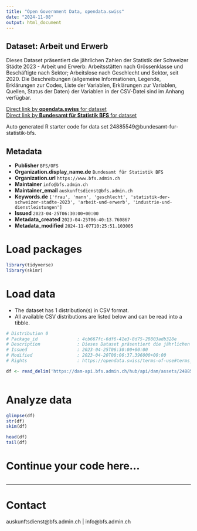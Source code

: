 ```yaml
---
title: "Open Government Data, opendata.swiss"
date: "2024-11-08"
output: html_document
---
```


## Dataset: Arbeit und Erwerb

Dieses Dataset präsentiert die jährlichen Zahlen der Statistik der Schweizer Städte 2023 - Arbeit und Erwerb: Arbeitsstätten nach Grössenklasse und Beschäftigte nach Sektor; Arbeitslose nach Geschlecht und Sektor, seit 2020. Die Beschreibungen (allgemeine Informationen, Legende, Erklärungen zur Codes, Liste der Variablen, Erklärungen zur Variablen, Quellen, Status der Daten) der Variablen in der CSV-Datei sind im Anhang verfügbar.

[Direct link by **opendata.swiss** for dataset](https://opendata.swiss/de/dataset/arbeit-und-erwerb)<br>
[Direct link by **Bundesamt für Statistik BFS** for dataset](https://www.bfs.admin.ch/asset/de/ts-b-ssv-03-2023)

Auto generated R starter code for data set 24885549@bundesamt-fur-statistik-bfs.

## Metadata

- **Publisher** `BFS/OFS`
- **Organization.display_name.de** `Bundesamt für Statistik BFS`
- **Organization.url** `https://www.bfs.admin.ch`
- **Maintainer** `info@bfs.admin.ch`
- **Maintainer_email** `auskunftsdienst@bfs.admin.ch`
- **Keywords.de** `['frau', 'mann', 'geschlecht', 'statistik-der-schweizer-stadte-2023', 'arbeit-und-erwerb', 'industrie-und-dienstleistungen']`
- **Issued** `2023-04-25T06:30:00+00:00`
- **Metadata_created** `2023-04-25T06:40:13.760867`
- **Metadata_modified** `2024-11-07T10:25:51.103005`


# Load packages

```r

library(tidyverse)
library(skimr)

```

# Load data

-   The dataset has 1 distribution(s) in CSV format.
-   All available CSV distributions are listed below and can be read into a tibble.

```r

# Distribution 0
# Package_id               : 4cb667fc-6df6-41e3-8d75-28803adb328e
# Description              : Dieses Dataset präsentiert die jährlichen Zahlen der Statistik der Schweizer Städte 2023 - Arbeit und Erwerb: Arbeitsstätten nach Grössenklasse und Beschäftigte nach Sektor; Arbeitslose nach Geschlecht und Sektor, seit 2020. Die Beschreibungen (allgemeine Informationen, Legende, Erklärungen zur Codes, Liste der Variablen, Erklärungen zur Variablen, Quellen, Status der Daten) der Variablen in der CSV-Datei sind im Anhang verfügbar.
# Issued                   : 2023-04-25T06:30:00+00:00
# Modified                 : 2023-04-20T08:06:37.396000+00:00
# Rights                   : https://opendata.swiss/terms-of-use#terms_by_ask

df <- read_delim('https://dam-api.bfs.admin.ch/hub/api/dam/assets/24885552/master')



```

# Analyze data

```r

glimpse(df)
str(df)
skim(df)

head(df)
tail(df)

```

# Continue your code here...

```r

```

------------------------------------------------------------------------

# Contact

auskunftsdienst@bfs.admin.ch | info@bfs.admin.ch
